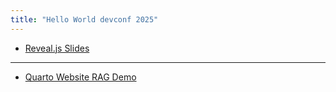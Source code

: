 ```yaml
---
title: "Hello World devconf 2025"
---
```


* [Reveal.js Slides](./docs/slides/web/#/title-slide)

---

* [Quarto Website RAG Demo](./Quarto-RAG.qmd)